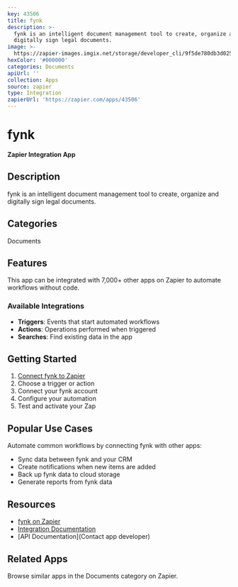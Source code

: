 ```yaml
---
key: 43506
title: fynk
description: >-
  fynk is an intelligent document management tool to create, organize and
  digitally sign legal documents.
image: >-
  https://zapier-images.imgix.net/storage/developer_cli/9f5de780db3d02591d3a5a7c9bd2e6b7.png?auto=format%2Ccompress&ixlib=python-3.0.0&q=50
hexColor: '#000000'
categories: Documents
apiUrl: ''
collection: Apps
source: zapier
type: Integration
zapierUrl: 'https://zapier.com/apps/43506'
---
```

# fynk

**Zapier Integration App**

## Description

fynk is an intelligent document management tool to create, organize and digitally sign legal documents.

## Categories

Documents

## Features

This app can be integrated with 7,000+ other apps on Zapier to automate workflows without code.

### Available Integrations

- **Triggers**: Events that start automated workflows
- **Actions**: Operations performed when triggered
- **Searches**: Find existing data in the app

## Getting Started

1. [Connect fynk to Zapier](https://zapier.com/apps/43506)
2. Choose a trigger or action
3. Connect your fynk account
4. Configure your automation
5. Test and activate your Zap

## Popular Use Cases

Automate common workflows by connecting fynk with other apps:

- Sync data between fynk and your CRM
- Create notifications when new items are added
- Back up fynk data to cloud storage
- Generate reports from fynk data

## Resources

- [fynk on Zapier](https://zapier.com/apps/43506)
- [Integration Documentation](https://zapier.com/apps/43506/integrations)
- [API Documentation](Contact app developer)

## Related Apps

Browse similar apps in the Documents category on Zapier.
